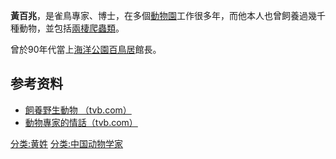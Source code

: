 {{refimprove|time=2014-07-22T13:16:08+00:00}}
'''黃百兆'''，是雀鳥專家、博士，在多個[[動物園|動物園]]工作很多年，而他本人也曾飼養過幾千種動物，並包括[[兩棲類|兩棲]][[爬蟲類|爬蟲類]]。

曾於90年代當上[[海洋公園|海洋公園]][[百鳥居|百鳥居]]館長。

==参考资料==
* [http://ifiles.tvb.com/ifiles/20000726/f_more/20000726_684.html 飼養野生動物 （tvb.com）]
* [http://ifiles.tvb.com/ifiles/20000726/f_more/20000726_687.html 動物專家的情話（tvb.com）]

[[分类:黄姓|分类:黄姓]]
[[分类:中国动物学家|分类:中国动物学家]]